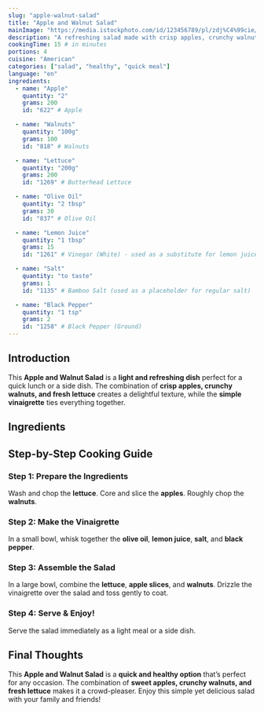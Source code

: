```yaml
---
slug: "apple-walnut-salad"
title: "Apple and Walnut Salad"
mainImage: "https://media.istockphoto.com/id/123456789/pl/zdj%C4%99cie/apple-walnut-salad.webp?s=2048x2048&w=is&k=20&c=REPhFUpU1x0uyRJHiKwhMilpgpsyo7yj7AdNK71XZS8="
description: "A refreshing salad made with crisp apples, crunchy walnuts, and a light vinaigrette."
cookingTime: 15 # in minutes
portions: 4
cuisine: "American"
categories: ["salad", "healthy", "quick meal"]
language: "en"
ingredients:
  - name: "Apple"
    quantity: "2"
    grams: 200
    id: "622" # Apple

  - name: "Walnuts"
    quantity: "100g"
    grams: 100
    id: "818" # Walnuts

  - name: "Lettuce"
    quantity: "200g"
    grams: 200
    id: "1269" # Butterhead Lettuce

  - name: "Olive Oil"
    quantity: "2 tbsp"
    grams: 30
    id: "837" # Olive Oil

  - name: "Lemon Juice"
    quantity: "1 tbsp"
    grams: 15
    id: "1261" # Vinegar (White) - used as a substitute for lemon juice

  - name: "Salt"
    quantity: "to taste"
    grams: 1
    id: "1135" # Bamboo Salt (used as a placeholder for regular salt)

  - name: "Black Pepper"
    quantity: "1 tsp"
    grams: 2
    id: "1258" # Black Pepper (Ground)
---
```



## Introduction

This **Apple and Walnut Salad** is a **light and refreshing dish** perfect for a quick lunch or a side dish. The combination of **crisp apples, crunchy walnuts, and fresh lettuce** creates a delightful texture, while the **simple vinaigrette** ties everything together.

## Ingredients

<IngredientsList
  ingredients={frontmatter.ingredients}
  portions={frontmatter.portions}
/>

## Step-by-Step Cooking Guide

### Step 1: Prepare the Ingredients

Wash and chop the **lettuce**. Core and slice the **apples**. Roughly chop the **walnuts**.

<CookingStep action="cutting_vegetables_lettuce" />

### Step 2: Make the Vinaigrette

In a small bowl, whisk together the **olive oil**, **lemon juice**, **salt**, and **black pepper**.

<CookingStep action="mixing_bowl_liquids_marinade" />

### Step 3: Assemble the Salad

In a large bowl, combine the **lettuce**, **apple slices**, and **walnuts**. Drizzle the vinaigrette over the salad and toss gently to coat.

<CookingStep action="mixing_bowl_vegetables_salad" />

### Step 4: Serve & Enjoy!

Serve the salad immediately as a light meal or a side dish.

## Final Thoughts

This **Apple and Walnut Salad** is a **quick and healthy option** that’s perfect for any occasion. The combination of **sweet apples, crunchy walnuts, and fresh lettuce** makes it a crowd-pleaser. Enjoy this simple yet delicious salad with your family and friends!

<NutritionFacts ingredients={frontmatter.ingredients} />
